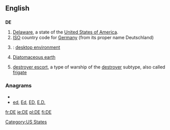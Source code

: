 {{also|Appendix:Variations of "de"}}

==English==

==={{abbreviation}}===
'''DE'''

# [[Delaware]], a state of the [[United States of America]].
# [[ISO]] country code for [[Germany]] (from its proper name Deutschland)
# {{computing}}: [[desktop environment]]
#[[w:Diatomaceous earth|Diatomaceous earth]]
# {{US|navy}} [[destroyer escort]], a type of warship of the [[destroyer]] subtype, also called [[frigate]]

===Anagrams===
* {{alphagram|de}}
* [[ed#English|ed]], [[Ed#English|Ed]], [[ED#English|ED]], [[E.D.#English|E.D.]]


[[Category:US States]]

[[fr:DE]]
[[ie:DE]]
[[pl:DE]]
[[fi:DE]]